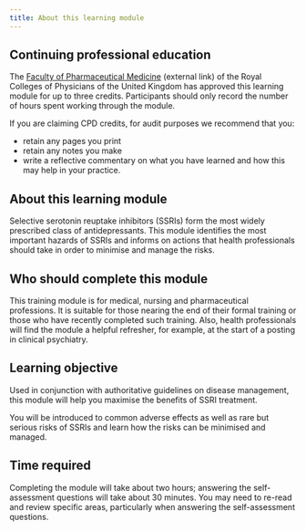```yaml
---
title: About this learning module
---
```


## Continuing professional education

The [Faculty of Pharmaceutical Medicine](http://www.fpm.org.uk/) (external link) of the Royal Colleges of Physicians of the United Kingdom has approved this learning module for up to three credits. Participants should only record the number of hours spent working through the module.

If you are claiming CPD credits, for audit purposes we recommend that you:

* retain any pages you print
* retain any notes you make
* write a reflective commentary on what you have learned and how this may help in your practice.


## About this learning module

Selective serotonin reuptake inhibitors (SSRIs) form the most widely prescribed class of antidepressants. This module identifies the most important hazards of SSRIs and informs on actions that health professionals should take in order to minimise and manage the risks.

## Who should complete this module

This training module is for medical, nursing and pharmaceutical professions. It is suitable for those nearing the end of their formal training or those who have recently completed such training. Also, health professionals will find the module a helpful refresher, for example, at the start of a posting in clinical psychiatry.

## Learning objective

Used in conjunction with authoritative guidelines on disease management, this module will help you maximise the benefits of SSRI treatment.

You will be introduced to common adverse effects as well as rare but serious risks of SSRIs and learn how the risks can be minimised and managed.

## Time required

Completing the module will take about two hours; answering the self-assessment questions will take about 30 minutes. You may need to re-read and review specific areas, particularly when answering the self-assessment questions.

